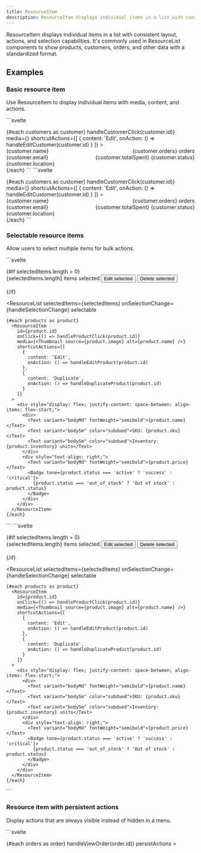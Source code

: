 ```yaml
---
title: ResourceItem
description: ResourceItem displays individual items in a list with consistent layout, actions, and selection capabilities.
---
```



ResourceItem displays individual items in a list with consistent layout, actions, and selection capabilities. It's commonly used in ResourceList components to show products, customers, orders, and other data with a standardized format.

## Examples

### Basic resource item

Use ResourceItem to display individual items with media, content, and actions.

<Tabs>
<TabItem label="Preview">
```svelte
<script>
  import { ResourceItem, ResourceList, Avatar, Text, Badge, Button } from 'svelte-polaris';
  
  const customers = [
    {
      id: '1',
      name: 'John Smith',
      email: 'john.smith@example.com',
      location: 'New York, NY',
      orders: 12,
      totalSpent: '$2,400.00',
      status: 'active'
    },
    {
      id: '2', 
      name: 'Sarah Johnson',
      email: 'sarah.johnson@example.com',
      location: 'Los Angeles, CA',
      orders: 8,
      totalSpent: '$1,850.00',
      status: 'active'
    },
    {
      id: '3',
      name: 'Mike Davis',
      email: 'mike.davis@example.com', 
      location: 'Chicago, IL',
      orders: 3,
      totalSpent: '$450.00',
      status: 'inactive'
    }
  ];
  
  function handleCustomerClick(customerId) {
    console.log('View customer:', customerId);
  }
  
  function handleEditCustomer(customerId) {
    console.log('Edit customer:', customerId);
  }
</script>

<ResourceList>
  {#each customers as customer}
    <ResourceItem
      id={customer.id}
      onClick={() => handleCustomerClick(customer.id)}
      media={<Avatar customer={{ firstName: customer.name.split(' ')[0], lastName: customer.name.split(' ')[1] }} />}
      shortcutActions={[
        {
          content: 'Edit',
          onAction: () => handleEditCustomer(customer.id)
        }
      ]}
    >
      <div style="display: flex; justify-content: space-between; align-items: flex-start;">
        <div>
          <Text variant="bodyMd" fontWeight="semibold">{customer.name}</Text>
          <Text variant="bodySm" color="subdued">{customer.email}</Text>
          <Text variant="bodySm" color="subdued">{customer.location}</Text>
        </div>
        <div style="text-align: right;">
          <Text variant="bodySm">{customer.orders} orders</Text>
          <Text variant="bodySm" fontWeight="semibold">{customer.totalSpent}</Text>
          <Badge tone={customer.status === 'active' ? 'success' : 'critical'}>
            {customer.status}
          </Badge>
        </div>
      </div>
    </ResourceItem>
  {/each}
</ResourceList>
```
</TabItem>
<TabItem label="Code">
```svelte
<script>
  import { ResourceItem, ResourceList, Avatar, Text, Badge, Button } from 'svelte-polaris';
  
  const customers = [
    {
      id: '1',
      name: 'John Smith',
      email: 'john.smith@example.com',
      location: 'New York, NY',
      orders: 12,
      totalSpent: '$2,400.00',
      status: 'active'
    },
    {
      id: '2', 
      name: 'Sarah Johnson',
      email: 'sarah.johnson@example.com',
      location: 'Los Angeles, CA',
      orders: 8,
      totalSpent: '$1,850.00',
      status: 'active'
    },
    {
      id: '3',
      name: 'Mike Davis',
      email: 'mike.davis@example.com', 
      location: 'Chicago, IL',
      orders: 3,
      totalSpent: '$450.00',
      status: 'inactive'
    }
  ];
  
  function handleCustomerClick(customerId) {
    console.log('View customer:', customerId);
  }
  
  function handleEditCustomer(customerId) {
    console.log('Edit customer:', customerId);
  }
</script>

<ResourceList>
  {#each customers as customer}
    <ResourceItem
      id={customer.id}
      onClick={() => handleCustomerClick(customer.id)}
      media={<Avatar customer={{ firstName: customer.name.split(' ')[0], lastName: customer.name.split(' ')[1] }} />}
      shortcutActions={[
        {
          content: 'Edit',
          onAction: () => handleEditCustomer(customer.id)
        }
      ]}
    >
      <div style="display: flex; justify-content: space-between; align-items: flex-start;">
        <div>
          <Text variant="bodyMd" fontWeight="semibold">{customer.name}</Text>
          <Text variant="bodySm" color="subdued">{customer.email}</Text>
          <Text variant="bodySm" color="subdued">{customer.location}</Text>
        </div>
        <div style="text-align: right;">
          <Text variant="bodySm">{customer.orders} orders</Text>
          <Text variant="bodySm" fontWeight="semibold">{customer.totalSpent}</Text>
          <Badge tone={customer.status === 'active' ? 'success' : 'critical'}>
            {customer.status}
          </Badge>
        </div>
      </div>
    </ResourceItem>
  {/each}
</ResourceList>
```
</TabItem>
</Tabs>

### Selectable resource items

Allow users to select multiple items for bulk actions.

<Tabs>
<TabItem label="Preview">
```svelte
<script>
  import { ResourceItem, ResourceList, Thumbnail, Text, Badge, Button, InlineStack } from 'svelte-polaris';
  
  let selectedItems = [];
  
  const products = [
    {
      id: '1',
      name: 'Wireless Headphones',
      sku: 'WH-001',
      price: '$199.99',
      inventory: 45,
      status: 'active',
      image: 'https://images.unsplash.com/photo-1505740420928-5e560c06d30e?w=100&h=100&fit=crop'
    },
    {
      id: '2',
      name: 'Bluetooth Speaker',
      sku: 'BS-002', 
      price: '$89.99',
      inventory: 23,
      status: 'active',
      image: 'https://images.unsplash.com/photo-1608043152269-423dbba4e7e1?w=100&h=100&fit=crop'
    },
    {
      id: '3',
      name: 'USB Cable',
      sku: 'UC-003',
      price: '$12.99',
      inventory: 0,
      status: 'out_of_stock',
      image: 'https://images.unsplash.com/photo-1558618666-fcd25c85cd64?w=100&h=100&fit=crop'
    }
  ];
  
  function handleSelectionChange(selected) {
    selectedItems = selected;
  }
  
  function handleProductClick(productId) {
    console.log('View product:', productId);
  }
  
  function handleEditProduct(productId) {
    console.log('Edit product:', productId);
  }
  
  function handleDuplicateProduct(productId) {
    console.log('Duplicate product:', productId);
  }
  
  function handleBulkEdit() {
    console.log('Bulk edit products:', selectedItems);
  }
  
  function handleBulkDelete() {
    console.log('Bulk delete products:', selectedItems);
  }
</script>

<div>
  {#if selectedItems.length > 0}
    <div style="margin-bottom: 16px;">
      <InlineStack gap="200">
        <Text>{selectedItems.length} items selected</Text>
        <Button onClick={handleBulkEdit}>Edit selected</Button>
        <Button onClick={handleBulkDelete} tone="critical">Delete selected</Button>
      </InlineStack>
    </div>
  {/if}
  
  <ResourceList
    selectedItems={selectedItems}
    onSelectionChange={handleSelectionChange}
    selectable
  >
    {#each products as product}
      <ResourceItem
        id={product.id}
        onClick={() => handleProductClick(product.id)}
        media={<Thumbnail source={product.image} alt={product.name} />}
        shortcutActions={[
          {
            content: 'Edit',
            onAction: () => handleEditProduct(product.id)
          },
          {
            content: 'Duplicate',
            onAction: () => handleDuplicateProduct(product.id)
          }
        ]}
      >
        <div style="display: flex; justify-content: space-between; align-items: flex-start;">
          <div>
            <Text variant="bodyMd" fontWeight="semibold">{product.name}</Text>
            <Text variant="bodySm" color="subdued">SKU: {product.sku}</Text>
            <Text variant="bodySm" color="subdued">Inventory: {product.inventory} units</Text>
          </div>
          <div style="text-align: right;">
            <Text variant="bodyMd" fontWeight="semibold">{product.price}</Text>
            <Badge tone={product.status === 'active' ? 'success' : 'critical'}>
              {product.status === 'out_of_stock' ? 'Out of stock' : product.status}
            </Badge>
          </div>
        </div>
      </ResourceItem>
    {/each}
  </ResourceList>
</div>
```
</TabItem>
<TabItem label="Code">
```svelte
<script>
  import { ResourceItem, ResourceList, Thumbnail, Text, Badge, Button, InlineStack } from 'svelte-polaris';
  
  let selectedItems = [];
  
  const products = [
    {
      id: '1',
      name: 'Wireless Headphones',
      sku: 'WH-001',
      price: '$199.99',
      inventory: 45,
      status: 'active',
      image: 'https://images.unsplash.com/photo-1505740420928-5e560c06d30e?w=100&h=100&fit=crop'
    },
    {
      id: '2',
      name: 'Bluetooth Speaker',
      sku: 'BS-002', 
      price: '$89.99',
      inventory: 23,
      status: 'active',
      image: 'https://images.unsplash.com/photo-1608043152269-423dbba4e7e1?w=100&h=100&fit=crop'
    },
    {
      id: '3',
      name: 'USB Cable',
      sku: 'UC-003',
      price: '$12.99',
      inventory: 0,
      status: 'out_of_stock',
      image: 'https://images.unsplash.com/photo-1558618666-fcd25c85cd64?w=100&h=100&fit=crop'
    }
  ];
  
  function handleSelectionChange(selected) {
    selectedItems = selected;
  }
  
  function handleProductClick(productId) {
    console.log('View product:', productId);
  }
  
  function handleEditProduct(productId) {
    console.log('Edit product:', productId);
  }
  
  function handleDuplicateProduct(productId) {
    console.log('Duplicate product:', productId);
  }
  
  function handleBulkEdit() {
    console.log('Bulk edit products:', selectedItems);
  }
  
  function handleBulkDelete() {
    console.log('Bulk delete products:', selectedItems);
  }
</script>

<div>
  {#if selectedItems.length > 0}
    <div style="margin-bottom: 16px;">
      <InlineStack gap="200">
        <Text>{selectedItems.length} items selected</Text>
        <Button onClick={handleBulkEdit}>Edit selected</Button>
        <Button onClick={handleBulkDelete} tone="critical">Delete selected</Button>
      </InlineStack>
    </div>
  {/if}
  
  <ResourceList
    selectedItems={selectedItems}
    onSelectionChange={handleSelectionChange}
    selectable
  >
    {#each products as product}
      <ResourceItem
        id={product.id}
        onClick={() => handleProductClick(product.id)}
        media={<Thumbnail source={product.image} alt={product.name} />}
        shortcutActions={[
          {
            content: 'Edit',
            onAction: () => handleEditProduct(product.id)
          },
          {
            content: 'Duplicate',
            onAction: () => handleDuplicateProduct(product.id)
          }
        ]}
      >
        <div style="display: flex; justify-content: space-between; align-items: flex-start;">
          <div>
            <Text variant="bodyMd" fontWeight="semibold">{product.name}</Text>
            <Text variant="bodySm" color="subdued">SKU: {product.sku}</Text>
            <Text variant="bodySm" color="subdued">Inventory: {product.inventory} units</Text>
          </div>
          <div style="text-align: right;">
            <Text variant="bodyMd" fontWeight="semibold">{product.price}</Text>
            <Badge tone={product.status === 'active' ? 'success' : 'critical'}>
              {product.status === 'out_of_stock' ? 'Out of stock' : product.status}
            </Badge>
          </div>
        </div>
      </ResourceItem>
    {/each}
  </ResourceList>
</div>
```
</TabItem>
</Tabs>

### Resource item with persistent actions

Display actions that are always visible instead of hidden in a menu.

<Tabs>
<TabItem label="Preview">
```svelte
<script>
  import { ResourceItem, ResourceList, Avatar, Text, Badge, Button, InlineStack } from 'svelte-polaris';
  
  const orders = [
    {
      id: '1001',
      customer: 'John Smith',
      date: '2024-01-15',
      total: '$299.99',
      status: 'pending',
      items: 3
    },
    {
      id: '1002',
      customer: 'Sarah Johnson', 
      date: '2024-01-14',
      total: '$149.50',
      status: 'shipped',
      items: 2
    },
    {
      id: '1003',
      customer: 'Mike Davis',
      date: '2024-01-13',
      total: '$89.99',
      status: 'delivered',
      items: 1
    }
  ];
  
  function handleViewOrder(orderId) {
    console.log('View order:', orderId);
  }
  
  function handleFulfillOrder(orderId) {
    console.log('Fulfill order:', orderId);
  }
  
  function handleRefundOrder(orderId) {
    console.log('Refund order:', orderId);
  }
  
  function handlePrintOrder(orderId) {
    console.log('Print order:', orderId);
  }
</script>

<ResourceList>
  {#each orders as order}
    <ResourceItem
      id={order.id}
      onClick={() => handleViewOrder(order.id)}
      persistActions
    >
      <div style="display: flex; justify-content: space-between; align-items: center;">
        <div>
          <Text variant="bodyMd" fontWeight="semibold">Order #{order.id}</Text>
          <Text variant="bodySm" color="subdued">{order.customer}</Text>
          <Text variant="bodySm" color="subdued">{order.date} • {order.items} items</Text>
        </div>
        
        <div style="display: flex; align-items: center; gap: 16px;">
          <div style="text-align: right;">
            <Text variant="bodyMd" fontWeight="semibold">{order.total}</Text>
            <Badge tone={
              order.status === 'delivered' ? 'success' : 
              order.status === 'shipped' ? 'info' : 
              order.status === 'pending' ? 'warning' : 'critical'
            }>
              {order.status}
            </Badge>
          </div>
          
          <InlineStack gap="100">
            {#if order.status === 'pending'}
              <Button size="slim" onClick={() => handleFulfillOrder(order.id)}>
                Fulfill
              </Button>
            {/if}
            <Button size="slim" variant="plain" onClick={() => handlePrintOrder(order.id)}>
              Print
            </Button>
            <Button size="slim" variant="plain" tone="critical" onClick={() => handleRefundOrder(order.id)}>
              Refund
            </Button>
          </InlineStack>
        </div>
      </div>
    </ResourceItem>
  {/each}
</ResourceList>
```
</TabItem>
<TabItem label="Code">
```svelte
<script>
  import { ResourceItem, ResourceList, Avatar, Text, Badge, Button, InlineStack } from 'svelte-polaris';
  
  const orders = [
    {
      id: '1001',
      customer: 'John Smith',
      date: '2024-01-15',
      total: '$299.99',
      status: 'pending',
      items: 3
    },
    {
      id: '1002',
      customer: 'Sarah Johnson', 
      date: '2024-01-14',
      total: '$149.50',
      status: 'shipped',
      items: 2
    },
    {
      id: '1003',
      customer: 'Mike Davis',
      date: '2024-01-13',
      total: '$89.99',
      status: 'delivered',
      items: 1
    }
  ];
  
  function handleViewOrder(orderId) {
    console.log('View order:', orderId);
  }
  
  function handleFulfillOrder(orderId) {
    console.log('Fulfill order:', orderId);
  }
  
  function handleRefundOrder(orderId) {
    console.log('Refund order:', orderId);
  }
  
  function handlePrintOrder(orderId) {
    console.log('Print order:', orderId);
  }
</script>

<ResourceList>
  {#each orders as order}
    <ResourceItem
      id={order.id}
      onClick={() => handleViewOrder(order.id)}
      persistActions
    >
      <div style="display: flex; justify-content: space-between; align-items: center;">
        <div>
          <Text variant="bodyMd" fontWeight="semibold">Order #{order.id}</Text>
          <Text variant="bodySm" color="subdued">{order.customer}</Text>
          <Text variant="bodySm" color="subdued">{order.date} • {order.items} items</Text>
        </div>
        
        <div style="display: flex; align-items: center; gap: 16px;">
          <div style="text-align: right;">
            <Text variant="bodyMd" fontWeight="semibold">{order.total}</Text>
            <Badge tone={
              order.status === 'delivered' ? 'success' : 
              order.status === 'shipped' ? 'info' : 
              order.status === 'pending' ? 'warning' : 'critical'
            }>
              {order.status}
            </Badge>
          </div>
          
          <InlineStack gap="100">
            {#if order.status === 'pending'}
              <Button size="slim" onClick={() => handleFulfillOrder(order.id)}>
                Fulfill
              </Button>
            {/if}
            <Button size="slim" variant="plain" onClick={() => handlePrintOrder(order.id)}>
              Print
            </Button>
            <Button size="slim" variant="plain" tone="critical" onClick={() => handleRefundOrder(order.id)}>
              Refund
            </Button>
          </InlineStack>
        </div>
      </div>
    </ResourceItem>
  {/each}
</ResourceList>
```
</TabItem>
</Tabs>

## Props

### ResourceItem props

| Prop | Type | Default | Description |
|------|------|---------|-------------|
| `id` | `string` | | Unique identifier for the item |
| `onClick` | `() => void` | | Callback when item is clicked |
| `media` | `ReactNode` | | Media element (avatar, thumbnail, etc.) |
| `shortcutActions` | `Action[]` | | Actions available in overflow menu |
| `persistActions` | `boolean` | `false` | Show actions persistently instead of in menu |
| `accessibilityLabel` | `string` | | Label for screen readers |
| `name` | `string` | | Name of the resource for accessibility |

### Action type

```typescript
type Action = {
  content: string;
  onAction: () => void;
  disabled?: boolean;
  destructive?: boolean;
  external?: boolean;
  icon?: string;
  accessibilityLabel?: string;
}
```

## Best practices

- Use consistent layout and information hierarchy across items
- Include relevant media (avatars, thumbnails) to aid recognition
- Provide clear primary information (name, title, identifier)
- Show secondary information that helps users make decisions
- Use badges and status indicators appropriately
- Limit the number of shortcut actions to avoid clutter
- Use persistent actions for frequently used operations
- Make the entire item clickable for primary actions
- Provide clear visual feedback for selection states
- Test with different content lengths and screen sizes

## Accessibility

- Items are keyboard accessible and focusable
- Screen readers can navigate between items effectively
- Selection state is properly announced
- Actions have descriptive labels and keyboard access
- Media elements have appropriate alt text
- Focus management works correctly with selection
- High contrast mode displays items clearly
- Touch targets meet minimum size requirements
- Item content is structured with proper headings
- Loading and error states are communicated clearly

## Layout patterns

- Use consistent spacing and alignment across items
- Align similar information vertically for easy scanning
- Place primary information prominently on the left
- Position secondary information and actions on the right
- Use appropriate text hierarchy and sizing
- Ensure adequate touch targets for mobile devices
- Handle long content gracefully with truncation
- Maintain consistent item heights when possible

## Related components

- Use [ResourceList](/getting-started/resource-list) as the container for ResourceItem
- Use [Avatar](/getting-started/avatar) for customer and user representations
- Use [Thumbnail](/getting-started/thumbnail) for product and media representations
- Use [Badge](/getting-started/badge) for status and category indicators
- Use [Button](/getting-started/button) for item actions
- Use [Text](/getting-started/text) for consistent typography
- Use [Checkbox](/getting-started/checkbox) for item selection (handled by ResourceList)
